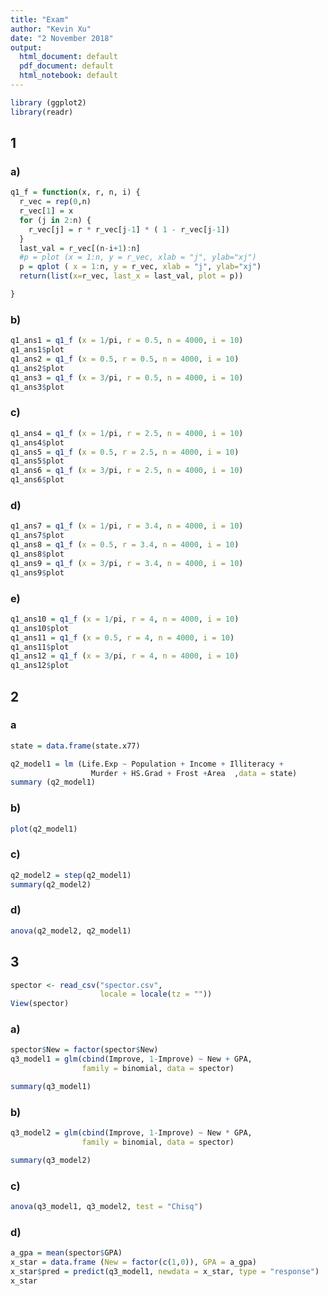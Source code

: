 ```yaml
---
title: "Exam"
author: "Kevin Xu"
date: "2 November 2018"
output:
  html_document: default
  pdf_document: default
  html_notebook: default
---
```


```r
library (ggplot2)
library(readr)
```


## 1

### a)

```r
q1_f = function(x, r, n, i) {
  r_vec = rep(0,n)
  r_vec[1] = x
  for (j in 2:n) {
    r_vec[j] = r * r_vec[j-1] * ( 1 - r_vec[j-1])
  }
  last_val = r_vec[(n-i+1):n]
  #p = plot (x = 1:n, y = r_vec, xlab = "j", ylab="xj")
  p = qplot ( x = 1:n, y = r_vec, xlab = "j", ylab="xj")
  return(list(x=r_vec, last_x = last_val, plot = p))

}
```

### b)

```r
q1_ans1 = q1_f (x = 1/pi, r = 0.5, n = 4000, i = 10)
q1_ans1$plot
q1_ans2 = q1_f (x = 0.5, r = 0.5, n = 4000, i = 10)
q1_ans2$plot
q1_ans3 = q1_f (x = 3/pi, r = 0.5, n = 4000, i = 10)
q1_ans3$plot
```



### c)
```r
q1_ans4 = q1_f (x = 1/pi, r = 2.5, n = 4000, i = 10)
q1_ans4$plot
q1_ans5 = q1_f (x = 0.5, r = 2.5, n = 4000, i = 10)
q1_ans5$plot
q1_ans6 = q1_f (x = 3/pi, r = 2.5, n = 4000, i = 10)
q1_ans6$plot
```

### d)
```r
q1_ans7 = q1_f (x = 1/pi, r = 3.4, n = 4000, i = 10)
q1_ans7$plot
q1_ans8 = q1_f (x = 0.5, r = 3.4, n = 4000, i = 10)
q1_ans8$plot
q1_ans9 = q1_f (x = 3/pi, r = 3.4, n = 4000, i = 10)
q1_ans9$plot
```


### e)
```r
q1_ans10 = q1_f (x = 1/pi, r = 4, n = 4000, i = 10)
q1_ans10$plot
q1_ans11 = q1_f (x = 0.5, r = 4, n = 4000, i = 10)
q1_ans11$plot
q1_ans12 = q1_f (x = 3/pi, r = 4, n = 4000, i = 10)
q1_ans12$plot
```

## 2

### a
```r
state = data.frame(state.x77)

q2_model1 = lm (Life.Exp ~ Population + Income + Illiteracy + 
                  Murder + HS.Grad + Frost +Area  ,data = state)
summary (q2_model1)
```

### b)

```r
plot(q2_model1)
```

### c)

```r
q2_model2 = step(q2_model1)
summary(q2_model2)
```

### d)

```r
anova(q2_model2, q2_model1)
```



## 3

```r
spector <- read_csv("spector.csv", 
                    locale = locale(tz = ""))
View(spector)
```

### a)

```r
spector$New = factor(spector$New)
q3_model1 = glm(cbind(Improve, 1-Improve) ~ New + GPA, 
                family = binomial, data = spector)

summary(q3_model1)
```

### b)

```r
q3_model2 = glm(cbind(Improve, 1-Improve) ~ New * GPA, 
                family = binomial, data = spector)

summary(q3_model2)
```


### c)

```r
anova(q3_model1, q3_model2, test = "Chisq")
```


### d)

```r
a_gpa = mean(spector$GPA)
x_star = data.frame (New = factor(c(1,0)), GPA = a_gpa)
x_star$pred = predict(q3_model1, newdata = x_star, type = "response")
x_star
```


